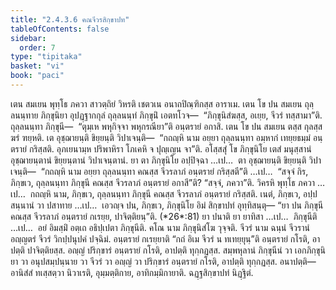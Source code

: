 ```yaml
---
title: "2.4.3.6 คณจีวรสิกฺขาปท"
tableOfContents: false
sidebar:
  order: 7
type: "tipitaka"
basket: "vi"
book: "paci"
---
```



<DynamicBreadcrumb />

<Division number="907" book="paci">

<Paragraph number="2833" book="paci">
เตน สมเยน พุทฺโธ ภควา สาวตฺถิยํ วิหรติ เชตวเน อนาถปิณฺฑิกสฺส อาราเม. เตน โข ปน สมเยน ถุลฺลนนฺทาย ภิกฺขุนิยา อุปฏฺฐากกุลํ ถุลฺลนนฺทํ ภิกฺขุนิํ เอตทโวจ—  “ภิกฺขุนิสํฆสฺส, อเยฺย, จีวรํ ทสฺสามา”ติ. ถุลฺลนนฺทา ภิกฺขุนี—  “ตุมฺเห พหุกิจฺจา พหุกรณียา”ติ อนฺตรายํ อกาสิ. เตน โข ปน สมเยน ตสฺส กุลสฺส ฆรํ ฑยฺหติ. เต อุชฺฌายนฺติ ขิยฺยนฺติ วิปาเจนฺติ—  “กถญฺหิ นาม อยฺยา ถุลฺลนนฺทา อมฺหากํ เทยฺยธมฺมํ อนฺตรายํ กริสฺสติ. อุภเยนามฺห ปริพาหิรา โภเคหิ จ ปุญฺเญน จา”ติ.
</Paragraph>

<Paragraph number="2834" book="paci">
อโสฺสสุํ โข ภิกฺขุนิโย เตสํ มนุสฺสานํ อุชฺฌายนฺตานํ ขิยฺยนฺตานํ วิปาเจนฺตานํ. ยา ตา ภิกฺขุนิโย อปฺปิจฺฉา …เป…  ตา อุชฺฌายนฺติ ขิยฺยนฺติ วิปาเจนฺติ—  “กถญฺหิ นาม อยฺยา ถุลฺลนนฺทา คณสฺส จีวรลาภํ อนฺตรายํ กริสฺสตี”ติ …เป…  “สจฺจํ กิร, ภิกฺขเว, ถุลฺลนนฺทา ภิกฺขุนี คณสฺส จีวรลาภํ อนฺตรายํ อกาสี”ติ? “สจฺจํ, ภควา”ติ. วิครหิ พุทฺโธ ภควา …เป…  กถญฺหิ นาม, ภิกฺขเว, ถุลฺลนนฺทา ภิกฺขุนี คณสฺส จีวรลาภํ อนฺตรายํ กริสฺสติ. เนตํ, ภิกฺขเว, อปฺปสนฺนานํ วา ปสาทาย …เป…  เอวญฺจ ปน, ภิกฺขเว, ภิกฺขุนิโย อิมํ สิกฺขาปทํ อุทฺทิสนฺตุ—
</Paragraph>

</Division>
<Division number="908" book="paci">

<Paragraph number="2835" book="paci">
<Emphasis>“ยา ปน ภิกฺขุนี คณสฺส จีวรลาภํ อนฺตรายํ กเรยฺย, ปาจิตฺติยนฺ”</Emphasis>ติ. (*26*:<Emphasis>81</Emphasis>)
</Paragraph>

</Division>
<Division number="909" book="paci">

<Paragraph number="2836" book="paci">
<Emphasis>ยา ปนา</Emphasis>ติ ยา ยาทิสา …เป…  <Emphasis>ภิกฺขุนี</Emphasis>ติ …เป…  อยํ อิมสฺมิํ อตฺเถ อธิปฺเปตา ภิกฺขุนีติ.
</Paragraph>

<Paragraph number="2837" book="paci">
<Emphasis>คโณ</Emphasis> นาม ภิกฺขุนิสํโฆ วุจฺจติ.
</Paragraph>

<Paragraph number="2838" book="paci">
<Emphasis>จีวรํ</Emphasis> นาม ฉนฺนํ จีวรานํ อญฺญตรํ จีวรํ วิกปฺปนุปคํ ปจฺฉิมํ.
</Paragraph>

<Paragraph number="2839" book="paci">
<Emphasis>อนฺตรายํ กเรยฺยา</Emphasis>ติ “กถํ อิเม จีวรํ น ทเทยฺยุนฺ”ติ อนฺตรายํ กโรติ, อาปตฺติ ปาจิตฺติยสฺส. อญฺญํ ปริกฺขารํ อนฺตรายํ กโรติ, อาปตฺติ ทุกฺกฏสฺส. สมฺพหุลานํ ภิกฺขุนีนํ วา เอกภิกฺขุนิยา วา อนุปสมฺปนฺนาย วา จีวรํ วา อญฺญํ วา ปริกฺขารํ อนฺตรายํ กโรติ, อาปตฺติ ทุกฺกฏสฺส.
</Paragraph>

</Division>
<Division number="910" book="paci">

<Paragraph number="2840" book="paci">
อนาปตฺติ—  อานิสํสํ ทเสฺสตฺวา นิวาเรติ, อุมฺมตฺติกาย, อาทิกมฺมิกายาติ.

</Paragraph>
</Division>

<Paragraph number="2841" type="center" book="paci">
ฉฏฺฐสิกฺขาปทํ นิฏฺฐิตํ.
</Paragraph>